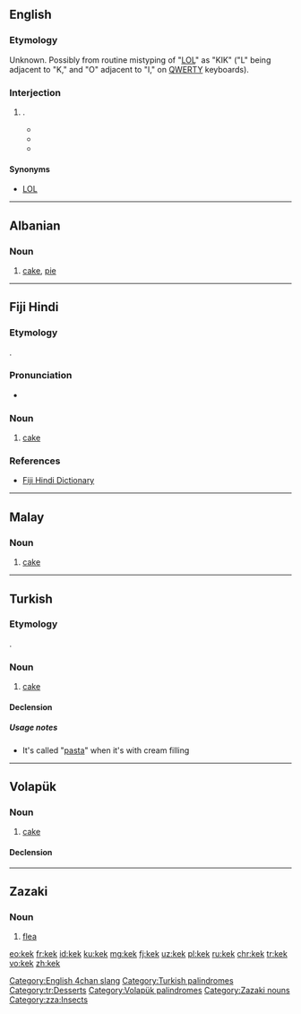 {{also|KEK|kék|KÉK|kèk}}
==English==

===Etymology===
Unknown. Possibly from routine mistyping of "[[LOL]]" as "KIK" ("L" being adjacent to "K," and "O" adjacent to "I," on [[QWERTY]] keyboards).

===Interjection===
{{en-intj}}

# {{label|en|Internet slang}} {{non-gloss|Used to indicate laughter or humour}}.
#* {{quote-newsgroup|year=2007|date=13 October|author=The Cynic [username]|title=Re: Nobel Peace belong to me.|url=https://groups.google.com/forum/#!original/alt.politics.bush/zTX6sj-z_30/rMl0Z-hQ2vQJ|newsgroup=alt.politics.bush|passage=Now Freakie boy, for a tasty doggie biscuit, can you try saying that again without any grammatical error?<br />'''kek kek kek kek kek'''}}
#* {{quote-newsgroup|year=2013|date=11 December|author=Steve Nickolas|title=Re: 1984 Apple IIe Owner's Manual|url=https://groups.google.com/forum/#!original/comp.sys.apple2/LlCS8JaN7AA/aGKzYFeS26oJ|newsgroup=comp.sys.apple2|passage=Top '''kek'''.<br /><br />I can't believe Apple would derp like THAT, at least the Apple of the mid-1980s.}}
#* {{quote-newsgroup|year=2014|date=19 February|author=Checkmate [username] (quoting [Tor] Friendly Neighborhood Vote> Wrangler Emeritus [username])|title=Checkmate's Discount House of Spatulas|url=https://groups.google.com/forum/#!original/alt.usenet.kooks/pzGYAgWMr9Q/69LBTa407m4J|newsgroup=alt.usenet.kooks|passage=> "an hour or two a day" "chasing old Checkmate posts."<br />><br />>'''kek'''}}

====Synonyms====
* [[LOL]]

[[Category:English 4chan slang]]

----

==Albanian==

===Noun===
{{sq-noun|g=n}}

# [[cake]], [[pie]]

----

==Fiji Hindi==

===Etymology===
{{borrowing|en|cake|lang=hif}}.

===Pronunciation===
* {{IPA|/keːk/|lang=hif}}

===Noun===
{{head|hif|noun}}

# [[cake]]

===References===
* [http://web.archive.org/20080308065956/www.geocities.com/fijihindi/FijiHindiEnglishDict.htm#k Fiji Hindi Dictionary]

----

==Malay==

===Noun===
{{head|ms|noun}}
# [[cake]]

----

==Turkish==

===Etymology===
{{borrowing|en|cake|lang=tr}}.

===Noun===
{{tr-noun|i|ler}}

# [[cake]]

====Declension====
{{tr-noun-c|e|t}}

=====Usage notes=====
* It's called "[[pasta]]" when it's with cream filling

[[Category:Turkish palindromes]]
[[Category:tr:Desserts]]

----

==Volapük==

===Noun===
{{vo-noun}}

# [[cake]]

====Declension====
{{vo-decl-noun}}

[[Category:Volapük palindromes]]

----

==Zazaki==

===Noun===
{{head|zza|nouns}}

# [[flea]]

[[Category:Zazaki nouns]]
[[Category:zza:Insects]]

[[eo:kek]]
[[fr:kek]]
[[id:kek]]
[[ku:kek]]
[[mg:kek]]
[[fj:kek]]
[[uz:kek]]
[[pl:kek]]
[[ru:kek]]
[[chr:kek]]
[[tr:kek]]
[[vo:kek]]
[[zh:kek]]